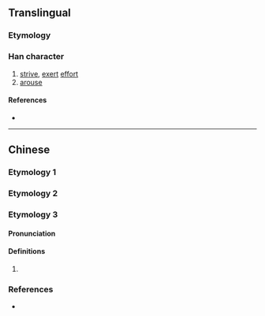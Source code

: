 {{also|奮}}
{{character info/new}}
==Translingual==

===Etymology===
{{Han simp|奮|f=隹|t=&nbsp;}}

===Han character===
{{Han char|rn=37|rad=大|as=05|sn=8|four=|canj=KW|ids=⿱大田}}

# [[strive]], [[exert]] [[effort]]
# [[arouse]]

====References====
* {{Han ref|kx=0251.091|dkj=05901|hdz=10535.010|uh=594B|ud=22859}}

----

==Chinese==

===Etymology 1===
{{zh-see|奮}}

===Etymology 2===
{{zh-see|㽘|v}}

===Etymology 3===
{{zh-forms}}

====Pronunciation====
{{zh-pron
|m=gǎng
|mc=
|oc=
|cat=
}}

====Definitions====
{{zh-hanzi}}

# {{rfdef|zh}}

===References===
* {{R:twedu|C01945}}